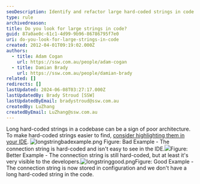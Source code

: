 ```yaml
---
seoDescription: Identify and refactor large hard-coded strings in code to improve architecture and maintainability.
type: rule
archivedreason:
title: Do you look for large strings in code?
guid: 87a0ae0c-61c1-4d99-9b96-86786795f7e0
uri: do-you-look-for-large-strings-in-code
created: 2012-04-01T09:19:02.000Z
authors:
  - title: Adam Cogan
    url: https://ssw.com.au/people/adam-cogan
  - title: Damian Brady
    url: https://ssw.com.au/people/damian-brady
related: []
redirects: []
lastUpdated: 2024-06-08T03:27:17.000Z
lastUpdatedBy: Brady Stroud [SSW]
lastUpdatedByEmail: bradystroud@ssw.com.au
createdBy: LuZhang
createdByEmail: LuZhang@ssw.com.au
---
```


Long hard-coded strings in a codebase can be a sign of poor architecture.
To make hard-coded strings easier to find, [consider highlighting them in your IDE](/do-you-highlight-strings-in-your-code-editor).
![longstringbadexample.png](LongStringBadExample.png)
Figure: Bad Example - The connection string is hard-coded and isn't easy to see in the IDE.![](longstringbadexample2.png)Figure: Better Example - The connection string is still hard-coded, but at least it's very visible to the developers.![longstringgood.png](ShortStrings.png)Figure: Good Example - The connection string is now stored in configuration and we don't have a long hard-coded string in the code.
